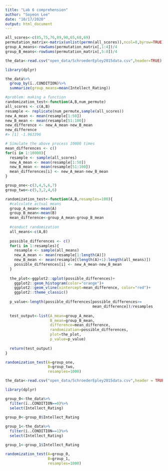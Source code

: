 ```yaml
---
title: "Lab 6 comprehension"
author: "Soyeon Lee"
date: "10/17/2020"
output: html_document
---
```


```r
all_scores<-c(85,75,76,89,90,65,68,69)
permutation_matrix<-matrix(unlist(permn(all_scores)),ncol=8,byrow=TRUE)
group_A_means<-rowSums(permutation_matrix[,1:4])/4
group_B_means<-rowSums(permutation_matrix[,5:8])/4

```

```r
the_data<-read.csv("open_data/SchroederEpley2015data.csv",header=TRUE)

library(dplyr)

the_data%>%
  group_by(ï..CONDITION)%>%
  summarize(group_means=mean(Intellect_Rating))
```
```r
#problem: making a function
randomization_test<-function(A,B,num_permute)
all_scores <- c(A,B)
resample <- replicate(num_permute,sample(all_scores))
new_A_mean <- mean(resample[1:50])
new_B_mean <- mean(resample[51:100])
new_difference <- new_A_mean-new_B_mean
new_difference
#> [1] -1.963396

# Simulate the above process 10000 times
mean_differences <- c()
for(i in 1:10000){
  resample <- sample(all_scores)
  new_A_mean <- mean(resample[1:50])
  new_B_mean <- mean(resample[51:100])
  mean_differences[i] <- new_A_mean-new_B_mean
}
```


```r
group_one<-c(3,4,5,6,7)
group_two<-c(5,3,2,4,6)

randomization_test<-function(A,B,resamples=100){
  #calculate actual means
  group_A_mean<-mean(A)
  group_B_mean<-mean(B)
  mean_difference<-group_A_mean-group_B_mean
  
  #conduct randomization
  all_means<-c(A,B)
  
  possible_differences <- c()
  for(i in 1:resamples){
    resample <- sample(all_means)
    new_A_mean <- mean(resample[1:length(A)])
    new_B_mean <- mean(resample[(length(A)+1):length(all_means)])
    possible_differences[i] <- new_A_mean-new_B_mean
  }
  
  the_plot<-ggplot2::qplot(possible_differences)+
    ggplot2::geom_histogram(color="orange")+
    ggplot2::geom_vline(xintercept=mean_difference, color="red")+
    ggplot2::theme_classic()
 
  p_value<-length(possible_differences[possible_differences>=
                                       mean_difference])/resamples
   
  test_output<-list(A_mean=group_A_mean,
                    B_mean=group_B_mean,
                    difference=mean_difference,
                    randomization=possible_differences,
                    plot=the_plot,
                    p_value=p_value)
  
  return(test_output)
}

randomization_test(A=group_one,
                   B=group_two,
                   resamples=1000)

```

```r
the_data<-read.csv("open_data/SchroederEpley2015data.csv",header = TRUE)

library(dplyr)

group_0<-the_data%>%
  filter(ï..CONDITION==0)%>%
  select(Intellect_Rating)

group_0<-group_0$Intellect_Rating 
    
group_1<-the_data%>%
  filter(ï..CONDITION==1)%>%
  select(Intellect_Rating)

group_1<-group_1$Intellect_Rating

randomization_test(A=group_0,
                   B=group_1,
                   resamples=1000)
```

